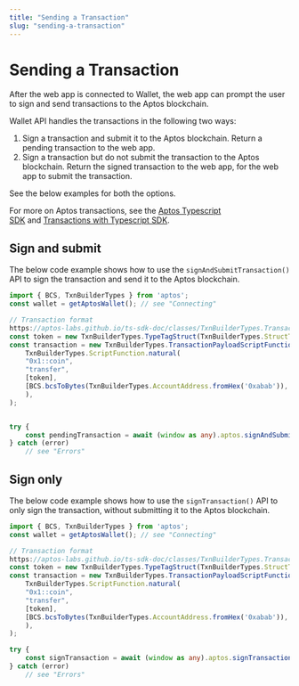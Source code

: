 ```yaml
---
title: "Sending a Transaction"
slug: "sending-a-transaction"
---
```


# Sending a Transaction

After the web app is connected to Wallet, the web app can prompt the user to sign and send transactions to the Aptos blockchain.

Wallet API handles the transactions in the following two ways:

1. Sign a transaction and submit it to the Aptos blockchain. Return a pending transaction to the web app.
2. Sign a transaction but do not submit the transaction to the Aptos blockchain. Return the signed transaction to the web app, for the web app to submit the transaction.

See the below examples for both the options.

<Info>For more on Aptos transactions, see the&nbsp;[Aptos Typescript SDK](https://aptos-labs.github.io/ts-sdk-doc/)&nbsp;and&nbsp;[Transactions with Typescript SDK](https://aptos.dev/sdks/transactions-with-ts-sdk). </Info>


## Sign and submit

The below code example shows how to use the `signAndSubmitTransaction()` API to sign the transaction and send it to the Aptos blockchain.

```typescript
import { BCS, TxnBuilderTypes } from 'aptos';
const wallet = getAptosWallet(); // see "Connecting"

// Transaction format
https://aptos-labs.github.io/ts-sdk-doc/classes/TxnBuilderTypes.TransactionPayload.html
const token = new TxnBuilderTypes.TypeTagStruct(TxnBuilderTypes.StructTag.fromString("0x1::aptos_coin::AptosCoin"));
const transaction = new TxnBuilderTypes.TransactionPayloadScriptFunction(
    TxnBuilderTypes.ScriptFunction.natural(
    "0x1::coin",
    "transfer",
    [token],
    [BCS.bcsToBytes(TxnBuilderTypes.AccountAddress.fromHex('0xabab')), BCS.bcsSerializeUint64(717)],
    ),
);


try {
    const pendingTransaction = await (window as any).aptos.signAndSubmitTransaction(transaction)
} catch (error)
    // see "Errors"
```


## Sign only

The below code example shows how to use the `signTransaction()` API to only sign the transaction, without submitting it to the Aptos blockchain.


```typescript
import { BCS, TxnBuilderTypes } from 'aptos';
const wallet = getAptosWallet(); // see "Connecting"

// Transaction format
https://aptos-labs.github.io/ts-sdk-doc/classes/TxnBuilderTypes.TransactionPayload.html
const token = new TxnBuilderTypes.TypeTagStruct(TxnBuilderTypes.StructTag.fromString("0x1::aptos_coin::AptosCoin"));
const transaction = new TxnBuilderTypes.TransactionPayloadScriptFunction(
    TxnBuilderTypes.ScriptFunction.natural(
    "0x1::coin",
    "transfer",
    [token],
    [BCS.bcsToBytes(TxnBuilderTypes.AccountAddress.fromHex('0xabab')), BCS.bcsSerializeUint64(717)],
    ),
);

try {
    const signTransaction = await (window as any).aptos.signTransaction(transaction)
} catch (error)
    // see "Errors"
```